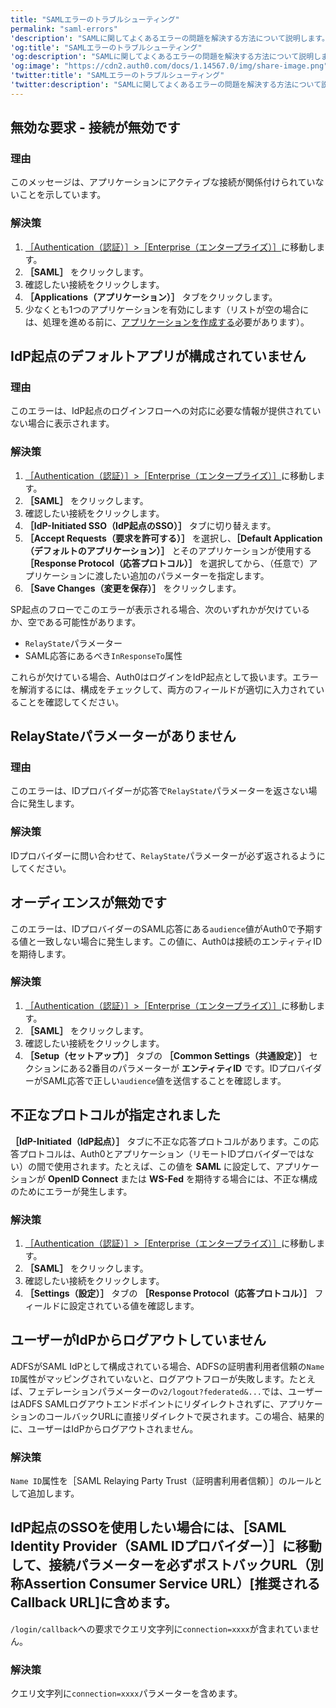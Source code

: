 ```yaml
---
title: "SAMLエラーのトラブルシューティング"
permalink: "saml-errors"
'description': "SAMLに関してよくあるエラーの問題を解決する方法について説明します。"
'og:title': "SAMLエラーのトラブルシューティング"
'og:description': "SAMLに関してよくあるエラーの問題を解決する方法について説明します。"
'og:image': "https://cdn2.auth0.com/docs/1.14567.0/img/share-image.png"
'twitter:title': "SAMLエラーのトラブルシューティング"
'twitter:description': "SAMLに関してよくあるエラーの問題を解決する方法について説明します。"
---
```


## 無効な要求 - 接続が無効です

### 理由

このメッセージは、アプリケーションにアクティブな接続が関係付けられていないことを示しています。

### 解決策

1. [［Authentication（認証）］>［Enterprise（エンタープライズ）］](https://manage.auth0.com/#/connections/enterprise)に移動します。
2. **［SAML］** をクリックします。
3. 確認したい接続をクリックします。
4. **［Applications（アプリケーション）］** タブをクリックします。
5. 少なくとも1つのアプリケーションを有効にします（リストが空の場合には、処理を進める前に、[アプリケーションを作成する](/docs/ja-jp/get-started/applications)必要があります）。

## IdP起点のデフォルトアプリが構成されていません

### 理由

このエラーは、<Tooltip data-tooltip-id="react-containers-DefinitionTooltip-2" href="/docs/ja-jp/glossary?term=idp" tip="IDプロバイダー（IdP）: デジタルIDを保存および管理するサービス。" cta="用語集の表示">IdP</Tooltip>起点のログインフローへの対応に必要な情報が提供されていない場合に表示されます。

### 解決策

1. [［Authentication（認証）］>［Enterprise（エンタープライズ）］](https://manage.auth0.com/#/connections/enterprise)に移動します。
2. **［SAML］** をクリックします。
3. 確認したい接続をクリックします。
4. **［IdP-Initiated SSO（IdP起点のSSO）］** タブに切り替えます。
5. **［Accept Requests（要求を許可する）］** を選択し、**［Default Application（デフォルトのアプリケーション）］** とそのアプリケーションが使用する **［Response Protocol（応答プロトコル）］** を選択してから、（任意で）アプリケーションに渡したい追加のパラメーターを指定します。
6. **［Save Changes（変更を保存）］** をクリックします。

<Card title="SP起点のログインのトラブルシューティング">

SP起点のフローでこのエラーが表示される場合、次のいずれかが欠けているか、空である可能性があります。

* `RelayState`パラメーター
* SAML応答にあるべき`InResponseTo`属性

これらが欠けている場合、Auth0はログインをIdP起点として扱います。エラーを解消するには、構成をチェックして、両方のフィールドが適切に入力されていることを確認してください。

</Card>

## RelayStateパラメーターがありません

### 理由

このエラーは、IDプロバイダーが応答で`RelayState`パラメーターを返さない場合に発生します。

### 解決策

IDプロバイダーに問い合わせて、`RelayState`パラメーターが必ず返されるようにしてください。

## オーディエンスが無効です

このエラーは、IDプロバイダーの<Tooltip data-tooltip-id="react-containers-DefinitionTooltip-1" href="/docs/ja-jp/glossary?term=security-assertion-markup-language" tip="Security Assertion Markup Language（SAML）: パスワードなしに二者間で認証情報を交換できる標準化プロトコル。" cta="用語集の表示">SAML</Tooltip>応答にある`audience`値がAuth0で予期する値と一致しない場合に発生します。この値に、Auth0は接続のエンティティIDを期待します。

### 解決策

1. [［Authentication（認証）］>［Enterprise（エンタープライズ）］](https://manage.auth0.com/#/connections/enterprise)に移動します。
2. **［SAML］** をクリックします。
3. 確認したい接続をクリックします。
4. **［Setup（セットアップ）］** タブの **［Common Settings（共通設定）］** セクションにある2番目のパラメーターが **エンティティID** です。IDプロバイダーがSAML応答で正しい`audience`値を送信することを確認します。

## 不正なプロトコルが指定されました

**［IdP-Initiated（IdP起点）］** タブに不正な応答プロトコルがあります。この応答プロトコルは、Auth0とアプリケーション（リモートIDプロバイダーではない）の間で使用されます。たとえば、この値を **SAML** に設定して、アプリケーションが **<Tooltip data-tooltip-id="react-containers-DefinitionTooltip-0" href="/docs/ja-jp/glossary?term=openid" tip="OpenID: アプリケーションがログイン情報を収集および保存することなくにユーザーのIDを検証できるようにする認証用のオープン標準。" cta="用語集の表示">OpenID</Tooltip> Connect** または **<Tooltip data-tooltip-id="react-containers-DefinitionTooltip-2" href="/docs/ja-jp/glossary?term=ws-fed" tip="Webサービスフェデレーション（WS-Fed）: ドメイン全体でユーザーIDを管理するためのプロトコル。" cta="用語集の表示">WS-Fed</Tooltip>** を期待する場合には、不正な構成のためにエラーが発生します。

### 解決策

1. [［Authentication（認証）］>［Enterprise（エンタープライズ）］](https://manage.auth0.com/#/connections/enterprise)に移動します。
2. **［SAML］** をクリックします。
3. 確認したい接続をクリックします。
4. **［Settings（設定）］** タブの **［Response Protocol（応答プロトコル）］** フィールドに設定されている値を確認します。

## ユーザーがIdPからログアウトしていません

ADFSがSAML IdPとして構成されている場合、ADFSの証明書利用者信頼の`Name ID`属性がマッピングされていないと、ログアウトフローが失敗します。たとえば、フェデレーションパラメーターの`v2/logout?federated&...`では、ユーザーはADFS SAMLログアウトエンドポイントにリダイレクトされずに、アプリケーションのコールバックURLに直接リダイレクトで戻されます。この場合、結果的に、ユーザーはIdPからログアウトされません。

### 解決策

`Name ID`属性を［SAML Relaying Party Trust（証明書利用者信頼）］のルールとして追加します。

## IdP起点のSSOを使用したい場合には、［SAML Identity Provider（SAML IDプロバイダー）］に移動して、接続パラメーターを必ずポストバックURL（別称Assertion Consumer Service URL）[推奨されるCallback URL]に含めます。

`/login/callback`への要求でクエリ文字列に`connection=xxxx`が含まれていません。

### 解決策

クエリ文字列に`connection=xxxx`パラメーターを含めます。